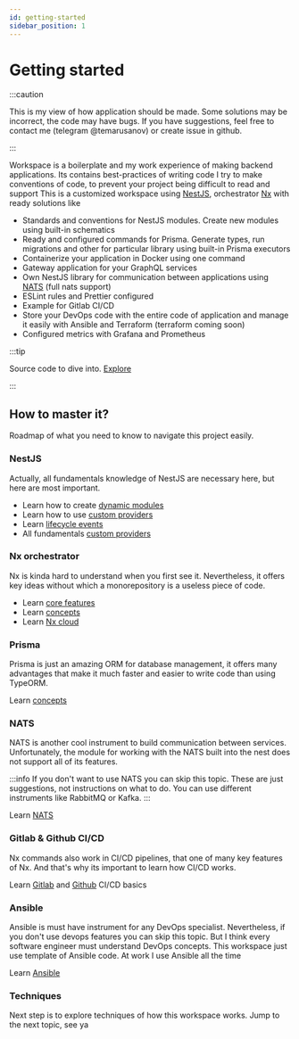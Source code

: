 ```yaml
---
id: getting-started
sidebar_position: 1
---
```


# Getting started

:::caution

This is my view of how application should be made. Some solutions may be incorrect, the code may have bugs. 
If you have suggestions, feel free to contact me (telegram @temarusanov) or create issue in github.

:::

Workspace is a boilerplate and my work experience of making backend applications. Its contains best-practices of writing code 
I try to make conventions of code, to prevent your project being difficult to read and support
This is a customized workspace using [NestJS](https://docs.nestjs.com/), orchestrator [Nx](https://nx.dev) with ready solutions like

- Standards and conventions for NestJS modules. Create new modules using built-in schematics
- Ready and configured commands for Prisma. Generate types, run migrations and other for particular library using built-in Prisma executors
- Containerize your application in Docker using one command
- Gateway application for your GraphQL services
- Own NestJS library for communication between applications using [NATS](https://nats.io) (full nats support)
- ESLint rules and Prettier configured
- Example for Gitlab CI/CD
- Store your DevOps code with the entire code of application and manage it easily with Ansible and Terraform (terraform coming soon)
- Configured metrics with Grafana and Prometheus 

:::tip

Source code to dive into. [Explore](https://github.com/temarusanov/nx)

:::

## How to master it?

Roadmap of what you need to know to navigate this project easily.

### NestJS

Actually, all fundamentals knowledge of NestJS are necessary here, but here are most important.

- Learn how to create [dynamic modules](https://docs.nestjs.com/fundamentals/dynamic-modules)
- Learn how to use [custom providers](https://docs.nestjs.com/fundamentals/custom-providers)
- Learn [lifecycle events](https://docs.nestjs.com/fundamentals/lifecycle-events)
- All fundamentals [custom providers](https://docs.nestjs.com/fundamentals/custom-providers)

### Nx orchestrator

Nx is kinda hard to understand when you first see it. 
Nevertheless, it offers key ideas without which a monorepository is a useless piece of code.

- Learn [core features](https://nx.dev/core-features)
- Learn [concepts](https://nx.dev/concepts)
- Learn [Nx cloud](https://nx.dev/nx-cloud/intro/what-is-nx-cloud)

### Prisma

Prisma is just an amazing ORM for database management, 
it offers many advantages that make it much faster and easier to write code than using TypeORM.

Learn [concepts](https://www.prisma.io/docs/concepts)

### NATS

NATS is another cool instrument to build communication between services. 
Unfortunately, the module for working with the NATS built into the nest does not support all of its features.

:::info
If you don't want to use NATS you can skip this topic. These are just suggestions, not instructions on what to do. 
You can use different instruments like RabbitMQ or Kafka.
:::

Learn [NATS](https://docs.nats.io/)

### Gitlab & Github CI/CD

Nx commands also work in CI/CD pipelines, that one of many key features of Nx. And that's why its important to learn how CI/CD works.

Learn [Gitlab](https://docs.gitlab.com/ee/ci/) and [Github](https://docs.github.com/en/actions) CI/CD basics

### Ansible

Ansible is must have instrument for any DevOps specialist. Nevertheless, if you don't use devops features you can skip this topic.
But I think every software engineer must understand DevOps concepts. This workspace just use template of Ansible code. 
At work I use Ansible all the time

Learn [Ansible](https://www.ansible.com/resources/get-started)

### Techniques

Next step is to explore techniques of how this workspace works. Jump to the next topic, see ya